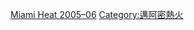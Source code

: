 <noinclude>{{noteTA|G1=NBA}}</noinclude>
{{Team roster navbox
| name = 迈阿密热火2005–06赛季NBA总冠军
| titlestyle = {{NBA color cell|Miami Heat|border=2}}
| belowstyle = {{NBA color cell2|Miami Heat|border=2}}
| title = [[迈阿密热火|<span style="color:#{{NBA color|Miami Heat|2}};">迈阿密热火</span>]] [[2006年NBA總決賽|<span style="color:#{{NBA color|Miami Heat|2}};">2005–06賽季NBA總冠軍</span>]]
| state = {{{state|autocollapse}}}
| bodyclass = hlist
| list1 =
* 3 [[德韋恩·韋德|韋德]]（[[NBA总决赛最有价值球员|总决赛MVP]]）
* 5 [[德里克·安德森|安德森]] 
* 8 [[安东尼·沃克|沃克]] 
* 20 [[加里·佩顿|佩顿]] 
* 24 [[贾森·卡波诺|卡波諾]] 
* 32 [[俠客·歐尼爾|歐尼爾]]  
* 33 [[阿朗佐·莫寧|莫寧]]
* 40 [[乌杜尼斯·哈斯勒姆|哈斯倫]] 
* 42 [[詹姆斯·波西|波西]] 
* 49 [[山顿·安德森|安德森]] 
* 51 [[迈克尔·多列亚克|多列亞克]] 
* 55 [[贾森·威廉姆斯|威廉斯]] 
| list2 =
* '''主教练''' [[帕特·莱利]]
| list3 =
* '''助理教練''' [[基斯·阿斯金斯|阿斯金斯]]
* [[比姆博·科尔斯|科尔斯]]
* [[鮑伯·麥卡杜|麥卡杜]]
* [[朗·羅史坦|羅史坦]]
* [[埃里克·斯波爾斯特拉|史波爾史特拉]]
</div>
}}<noinclude>
{{collapsible option}}
[[Category:NBA总冠军导航模板|Miami Heat 2005–06]]
[[Category:邁阿密熱火]]
</noinclude>